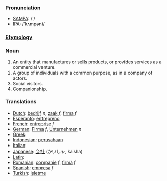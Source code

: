 ===Pronunciation===
*[[w:SAMPA|SAMPA]]: /'/
*[[w:IPA|IPA]]: /'kʌmpəni/
===[[Etymology]]===
===Noun===

#An entity that manufactures or sells products, or provides services as a commercial venture.
#A group of individuals with a common purpose, as in a company of actors.
#Social visitors.
#Companionship.

===Translations===

*[[Dutch]]: [[bedrijf]] ''n'', [[zaak]] ''f'', [[firma]] ''f''
*[[Esperanto]]: [[entrepreno]]
*[[French]]: [[entreprise]] ''f''
*[[German]]: [[Firma]] ''f'', [[Unternehmen]] ''n''
*[[Greek]]: [[]]
*[[Indonesian]]: [[usaha|perusahaan]]
*[[Italian]]: [[]]
*[[Japanese]]: [[会社]] (かいしゃ, kaisha)
*[[Latin]]: [[]]
*[[Romanian]]: [[companie]] ''f'', [[firmă]] ''f''
*[[Spanish]]: [[empresa]] ''f''
*[[Turkish]]: [[işletme]]